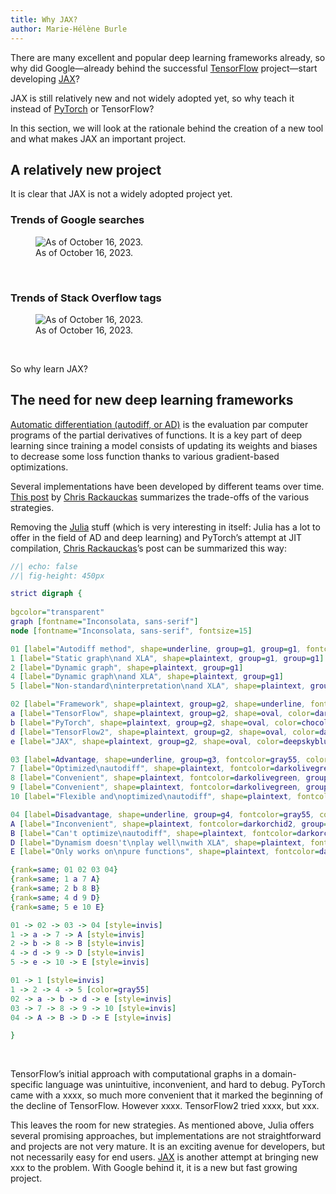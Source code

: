 ```yaml
---
title: Why JAX?
author: Marie-Hélène Burle
---
```


:::{.def}

There are many excellent and popular deep learning frameworks already, so why did Google—already behind the successful [TensorFlow](https://www.tensorflow.org/) project—start developing [JAX](https://jax.readthedocs.io/en/latest/index.html)?

JAX is still relatively new and not widely adopted yet, so why teach it instead of [PyTorch](https://pytorch.org/) or TensorFlow?

In this section, we will look at the rationale behind the creation of a new tool and what makes JAX an important project.

:::

## A relatively new project

It is clear that JAX is not a widely adopted project yet.

### Trends of Google searches

![As of October 16, 2023.](img/googletrends_jax_tf_pt.png)

<br>

### Trends of Stack Overflow tags

![As of October 16, 2023.](img/sotrends_jax_tf_pt.png)

<br>

So why learn JAX?

## The need for new deep learning frameworks

[Automatic differentiation (autodiff, or AD)](https://en.wikipedia.org/wiki/Automatic_differentiation) is the evaluation par computer programs of the partial derivatives of functions. It is a key part of deep learning since training a model consists of updating its weights and biases to decrease some loss function thanks to various gradient-based optimizations.

Several implementations have been developed by different teams over time. [This post](https://www.stochasticlifestyle.com/engineering-trade-offs-in-automatic-differentiation-from-tensorflow-and-pytorch-to-jax-and-julia/) by [Chris Rackauckas](https://chrisrackauckas.com/) summarizes the trade-offs of the various strategies.

Removing the [Julia](https://julialang.org/) stuff (which is very interesting in itself: Julia has a lot to offer in the field of AD and deep learning) and PyTorch's attempt at JIT compilation, [Chris Rackauckas](https://chrisrackauckas.com/)'s post can be summarized this way:

```dot
//| echo: false
//| fig-height: 450px

strict digraph {
  
bgcolor="transparent"
graph [fontname="Inconsolata, sans-serif"]
node [fontname="Inconsolata, sans-serif", fontsize=15]

01 [label="Autodiff method", shape=underline, group=g1, group=g1, fontcolor=gray55, color=gray55]
1 [label="Static graph\nand XLA", shape=plaintext, group=g1, group=g1]
2 [label="Dynamic graph", shape=plaintext, group=g1]
4 [label="Dynamic graph\nand XLA", shape=plaintext, group=g1]
5 [label="Non-standard\ninterpretation\nand XLA", shape=plaintext, group=g1]

02 [label="Framework", shape=plaintext, group=g2, shape=underline, fontcolor=gray55, color=gray55]
a [label="TensorFlow", shape=plaintext, group=g2, shape=oval, color=darkorange4, fontcolor=darkorange4]
b [label="PyTorch", shape=plaintext, group=g2, shape=oval, color=chocolate, fontcolor=chocolate]
d [label="TensorFlow2", shape=plaintext, group=g2, shape=oval, color=darkorange4, fontcolor=darkorange4]
e [label="JAX", shape=plaintext, group=g2, shape=oval, color=deepskyblue3, fontcolor=deepskyblue3]

03 [label=Advantage, shape=underline, group=g3, fontcolor=gray55, color=gray55]
7 [label="Optimized\nautodiff", shape=plaintext, fontcolor=darkolivegreen, group=g3]
8 [label="Convenient", shape=plaintext, fontcolor=darkolivegreen, group=g3]
9 [label="Convenient", shape=plaintext, fontcolor=darkolivegreen, group=g3]
10 [label="Flexible and\noptimized\nautodiff", shape=plaintext, fontcolor=darkolivegreen, group=g3]

04 [label=Disadvantage, shape=underline, group=g4, fontcolor=gray55, color=gray55]
A [label="Inconvenient", shape=plaintext, fontcolor=darkorchid2, group=g4]
B [label="Can't optimize\nautodiff", shape=plaintext, fontcolor=darkorchid2, group=g4]
D [label="Dynamism doesn't\nplay well\nwith XLA", shape=plaintext, fontcolor=darkorchid2, group=g4]
E [label="Only works on\npure functions", shape=plaintext, fontcolor=darkorchid2, group=g4]

{rank=same; 01 02 03 04}
{rank=same; 1 a 7 A}
{rank=same; 2 b 8 B}
{rank=same; 4 d 9 D}
{rank=same; 5 e 10 E}

01 -> 02 -> 03 -> 04 [style=invis]
1 -> a -> 7 -> A [style=invis]
2 -> b -> 8 -> B [style=invis]
4 -> d -> 9 -> D [style=invis]
5 -> e -> 10 -> E [style=invis]

01 -> 1 [style=invis]
1 -> 2 -> 4 -> 5 [color=gray55]
02 -> a -> b -> d -> e [style=invis]
03 -> 7 -> 8 -> 9 -> 10 [style=invis]
04 -> A -> B -> D -> E [style=invis]

}
```

<br>

TensorFlow's initial approach with computational graphs in a domain-specific language was unintuitive, inconvenient, and hard to debug. PyTorch came with a xxxx, so much more convenient that it marked the beginning of the decline of TensorFlow. However xxxx. TensorFlow2 tried xxxx, but xxx.

This leaves the room for new strategies. As mentioned above, Julia offers several promising approaches, but implementations are not straightforward and projects are not very mature. It is an exciting avenue for developers, but not necessarily easy for end users. [JAX](https://jax.readthedocs.io/en/latest/index.html) is another attempt at bringing new xxx to the problem. With Google behind it, it is a new but fast growing project.



<!-- http://sotagtrends.com/?tags=jax+pytorch+tensorflow&relative=true -->
<!-- https://flax.readthedocs.io/en/latest/philosophy.html -->
<!-- https://www.it-jim.com/blog/jax-can-it-beat-pytorch-and-tensorflow/ -->
<!-- https://softwareengineering.stackexchange.com/questions/40454/what-is-a-closure -->
<!-- https://stackoverflow.com/questions/36636/what-is-a-closure -->
<!-- https://stackoverflow.com/questions/220658/what-is-the-difference-between-a-closure-and-a-lambda/36878651#36878651 -->


<!-- NumPy on accelerators (GPUs/TPUs) -->
<!-- very flexible autodiff, but with additional acceleration thanks to the domain-specific XLA compiler -->
<!-- fuse functions so that intermediate results don't have to be written in memory -->
